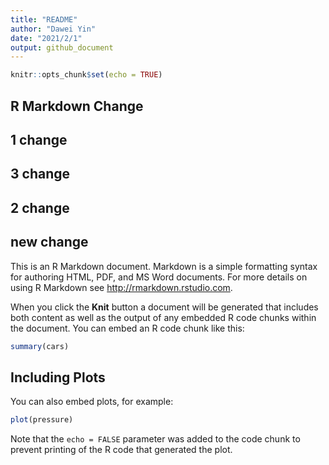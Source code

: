 ```yaml
---
title: "README"
author: "Dawei Yin"
date: "2021/2/1"
output: github_document
---
```


<!-- ^ -->
<!-- | -->
<!-- YAML Frontmatter -->


```r
knitr::opts_chunk$set(echo = TRUE)
```

## R Markdown Change
## 1 change

## 3 change

## 2 change


## new change 

This is an R Markdown document. Markdown is a simple formatting syntax for authoring HTML, PDF, and MS Word documents. For more details on using R Markdown see <http://rmarkdown.rstudio.com>.

When you click the **Knit** button a document will be generated that includes both content as well as the output of any embedded R code chunks within the document. You can embed an R code chunk like this:

```r
summary(cars)
```

## Including Plots

You can also embed plots, for example:

```r
plot(pressure)
```

Note that the `echo = FALSE` parameter was added to the code chunk to prevent printing of the R code that generated the plot.
